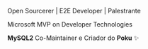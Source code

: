 Open Sourcerer | E2E Developer | Palestrante

Microsoft MVP on Developer Technologies

**MySQL2** Co-Maintainer e Criador do **Poku** ✨
